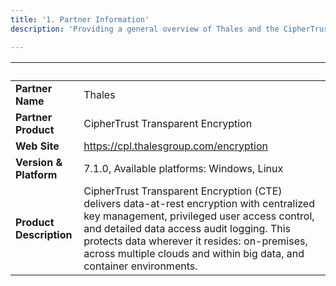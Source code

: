 ```yaml
---
title: '1. Partner Information'
description: 'Providing a general overview of Thales and the CipherTrust Transparent Encryption product'

---
```


| &nbsp;     | &nbsp; |
| ----------- | ----------- |
| **Partner Name**      | Thales       |
| **Partner Product**   |  CipherTrust Transparent Encryption       |
| **Web Site**      |    https://cpl.thalesgroup.com/encryption    |
| **Version & Platform**   |  7.1.0, Available platforms: Windows, Linux      |
| **Product Description**      |    CipherTrust Transparent Encryption (CTE) delivers data-at-rest encryption with centralized key management, privileged user access control, and detailed data access audit logging. This protects data wherever it resides: on-premises, across multiple clouds and within big data, and container environments.   |
